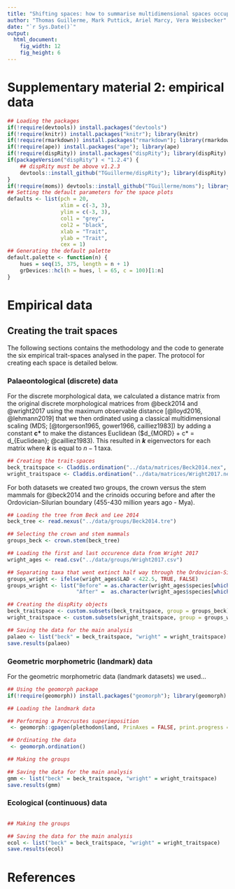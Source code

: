 ```yaml
---
title: "Shifting spaces: how to summarise multidimensional spaces occupancy? "
author: "Thomas Guillerme, Mark Puttick, Ariel Marcy, Vera Weisbecker"
date: "`r Sys.Date()`"
output:
  html_document:
    fig_width: 12
    fig_height: 6
---
```


# Supplementary material 2: empirical data

```r
## Loading the packages
if(!require(devtools)) install.packages("devtools")
if(!require(knitr)) install.packages("knitr"); library(knitr)
if(!require(rmarkdown)) install.packages("rmarkdown"); library(rmarkdown)
if(!require(ape)) install.packages("ape"); library(ape)
if(!require(dispRity)) install.packages("dispRity"); library(dispRity)
if(packageVersion("dispRity") < "1.2.4") {
    ## dispRity must be above v1.2.3
    devtools::install_github("TGuillerme/dispRity"); library(dispRity)
}
if(!require(moms)) devtools::install_github("TGuillerme/moms"); library(moms)
## Setting the default parameters for the space plots
defaults <- list(pch = 20,
                 xlim = c(-3, 3),
                 ylim = c(-3, 3),
                 col1 = "grey",
                 col2 = "black",
                 xlab = "Trait",
                 ylab = "Trait",
                 cex = 1)
## Generating the default palette
default.palette <- function(n) {
    hues = seq(15, 375, length = n + 1)
    grDevices::hcl(h = hues, l = 65, c = 100)[1:n]
}
```

# Empirical data

## Creating the trait spaces

The following sections contains the methodology and the code to generate the six empirical trait-spaces analysed in the paper.
The protocol for creating each space is detailed below.

### Palaeontological (discrete) data

For the discrete morphological data, we calculated a distance matrix from the original discrete morphological matrices from @beck2014 and @wright2017 using the maximum observable distance [@lloyd2016, @lehmann2019] that we then ordinated using a classical multidimensional scaling (MDS; [@torgerson1965, gower1966, cailliez1983]) by adding a constant **c\*** to make the distances Euclidean ($d_{MORD} + c* = d_{Euclidean}; @cailliez1983).
This resulted in ***k*** eigenvectors for each matrix where ***k*** is equal to $n-1$ taxa. 

```r
## Creating the trait-spaces
beck_traitspace <- Claddis.ordination("../data/matrices/Beck2014.nex", distance = "MORD")
wright_traitspace <- Claddis.ordination("../data/matrices/Wright2017.nex", distance = "MORD")
```

For both datasets we created two groups, the crown versus the stem mammals for @beck2014 and the crinoids occuring before and after the Ordovician-Silurian boundary (455-430 million years ago - Mya).

```r
## Loading the tree from Beck and Lee 2014
beck_tree <- read.nexus("../data/groups/Beck2014.tre")

## Selecting the crown and stem mammals
groups_beck <- crown.stem(beck_tree)

## Loading the first and last occurence data from Wright 2017
wright_ages <- read.csv("../data/groups/Wright2017.csv")

## Separating taxa that went extinct half way through the Ordovician-Silurian extinction (442.5 Mya)
groups_wright <- ifelse(wright_ages$LAD < 422.5, TRUE, FALSE)
groups_wright <- list("Before" = as.character(wright_ages$species[which(groups_wright)]),
                      "After" =  as.character(wright_ages$species[which(!groups_wright)]))

## Creating the dispRity objects
beck_traitspace <- custom.subsets(beck_traitspace, group = groups_beck)
wright_traitspace <- custom.subsets(wright_traitspace, group = groups_wright)

## Saving the data for the main analysis
palaeo <- list("beck" = beck_traitspace, "wright" = wright_traitspace)
save.results(palaeo)
```


### Geometric morphometric (landmark) data

For the geometric morphometric data (landmark datasets) we used...

```r
## Using the geomorph package
if(!require(geomorph)) install.packages("geomorph"); library(geomorph)

## Loading the landmark data

## Performing a Procrustes superimposition
 <- geomorph::gpagen(plethodon$land, PrinAxes = FALSE, print.progress = FALSE)

## Ordinating the data
 <- geomorph.ordination()

```

```r
## Making the groups

## Saving the data for the main analysis
gmm <- list("beck" = beck_traitspace, "wright" = wright_traitspace)
save.results(gmm)
```

### Ecological (continuous) data

```r
```

```r
## Making the groups

## Saving the data for the main analysis
ecol <- list("beck" = beck_traitspace, "wright" = wright_traitspace)
save.results(ecol)
```



# References